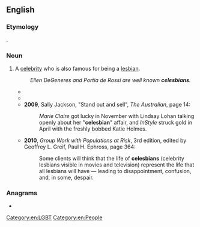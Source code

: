 ==English==

===Etymology===
{{blend|celebrity|lesbian|lang=en}}.

===Noun===
{{en-noun}}

# A [[celebrity]] who is also famous for being a [[lesbian]].
#: ''Ellen DeGeneres and Portia de Rossi are well known '''celesbians'''.''
#* {{quote-magazine
|date=2006-03-13
|title=Best Lesbian Bar
|magazine=[[w:New York (magazine)|New York]]
|volume=39
|issue=8–14
|page=84
|url=http://nymag.com/bestofny/nightlife/2006/lesbianbar/
|passage=The weekend parties, which feature thong-clad girls writhing on stripper poles, are hip enough to pull in a mix of faux-hawks, [[bridge-and-tunnel]] singles, '''celesbians''', and even a spattering of boys.
}}
#* {{quote-text|year=2008|author=Linda Villarosa|title=Passing for Black|page=180|passage=I might've been able to get by with the whole gay thing had Gait been a "'''celesbian'''," like Ellen DeGeneres or Sheryl Swoopes.}}
#* '''2009''', Sally Jackson, "Stand out and sell", ''The Australian'', page 14:
#*: ''Marie Claire'' got lucky in November with Lindsay Lohan talking openly about her "'''celesbian'''" affair, and ''InStyle'' struck gold in April with the freshly bobbed Katie Holmes.
#* '''2010''', ''Group Work with Populations at Risk'', 3rd edition, edited by Geoffrey L. Greif, Paul H. Ephross, page 364:
#*: Some clients will think that the life of '''celesbians''' (celebrity lesbians visible in movies and television) represent the life that all lesbians will have — leading to disappointment, confusion, and, in some, despair.

===Anagrams===
* {{anagrams|en|insecable}}

[[Category:en:LGBT]]
[[Category:en:People]]